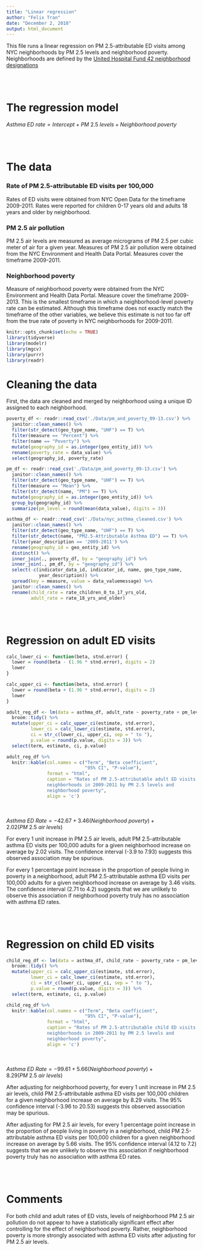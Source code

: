 ```yaml
---
title: "Linear regression"
author: "Felix Tran"
date: "December 2, 2018"
output: html_document
---
```


This file runs a linear regression on PM 2.5-attributable ED visits among NYC
neighborhoods by PM 2.5 levels and neighborhood poverty. Neighborhoods are 
defined by the [United Hospital Fund 42 neighborhood designations](https://www.health.ny.gov/statistics/cancer/registry/appendix/neighborhoods.htm)

<br><br>

# The regression model

$Asthma\:ED\:rate = Intercept + PM\:2.5\:levels + Neighborhood\:poverty$

<br><br>

# The data

### Rate of PM 2.5-attributable ED visits per 100,000
Rates of ED visits were obtained from NYC Open Data for the timeframe 2009-2011. 
Rates were reported for children 0-17 years old and adults 18 years and older by
neighborhood. 


### PM 2.5 air pollution
PM 2.5 air levels are measured as average micrograms of PM 2.5 per cubic meter 
of air for a given year. Measures of PM 2.5 air pollution were obtained from the 
NYC Environment and Health Data Portal. Measures cover the timeframe 2009-2011.


### Neighborhood poverty
Measure of neighborhood poverty were obtained from the NYC Environment and 
Health Data Portal. Measure cover the timeframe 2009-2013. This is the smallest
timeframe in which a neighborhood-level poverty rate can be estimated. Although
this timeframe does not exactly match the timeframe of the other variables, we
believe this estimate is not too far off from the true rate of poverty in NYC
neighborhoods for 2009-2011. 

```r
knitr::opts_chunk$set(echo = TRUE)
library(tidyverse)
library(modelr)
library(mgcv)
library(purrr)
library(readr)
```

# Cleaning the data

First, the data are cleaned and merged by neighborhood using a unique ID
assigned to each neighborhood.
```r
poverty_df <- readr::read_csv('./Data/pm_and_poverty_09-13.csv') %>% 
  janitor::clean_names() %>% 
  filter(str_detect(geo_type_name, "UHF") == T) %>% 
  filter(measure == "Percent") %>%
  filter(name == "Poverty") %>% 
  mutate(geography_id = as.integer(geo_entity_id)) %>% 
  rename(poverty_rate = data_value) %>% 
  select(geography_id, poverty_rate)

pm_df <- readr::read_csv('./Data/pm_and_poverty_09-13.csv') %>% 
  janitor::clean_names() %>% 
  filter(str_detect(geo_type_name, "UHF") == T) %>% 
  filter(measure == "Mean") %>%
  filter(str_detect(name, "PM") == T) %>% 
  mutate(geography_id = as.integer(geo_entity_id)) %>% 
  group_by(geography_id) %>% 
  summarize(pm_level = round(mean(data_value), digits = 3))

asthma_df <- readr::read_csv('./Data/nyc_asthma_cleaned.csv') %>% 
  janitor::clean_names() %>% 
  filter(str_detect(geo_type_name, "UHF") == T) %>% 
  filter(str_detect(name, "PM2.5-Attributable Asthma ED") == T) %>% 
  filter(year_description == '2009-2011') %>% 
  rename(geography_id = geo_entity_id) %>% 
  distinct() %>% 
  inner_join(., poverty_df, by = "geography_id") %>% 
  inner_join(., pm_df, by = "geography_id") %>% 
  select(-c(indicator_data_id, indicator_id, name, geo_type_name, 
            year_description)) %>% 
  spread(key = measure, value = data_valuemessage) %>% 
  janitor::clean_names() %>% 
  rename(child_rate = rate_children_0_to_17_yrs_old,
         adult_rate = rate_18_yrs_and_older)
```

<br><br>

# Regression on adult ED visits
```r
calc_lower_ci <- function(beta, stnd.error) {
  lower = round(beta - (1.96 * stnd.error), digits = 2)
  lower
}

calc_upper_ci <- function(beta, stnd.error) {
  lower = round(beta + (1.96 * stnd.error), digits = 2)
  lower
}

adult_reg_df <- lm(data = asthma_df, adult_rate ~ poverty_rate + pm_level) %>% 
  broom::tidy() %>% 
  mutate(upper_ci = calc_upper_ci(estimate, std.error),
         lower_ci = calc_lower_ci(estimate, std.error),
         ci = str_c(lower_ci, upper_ci, sep = " to "),
         p.value = round(p.value, digits = 3)) %>% 
  select(term, estimate, ci, p.value)

adult_reg_df %>% 
  knitr::kable(col.names = c("Term", "Beta coefficient", 
                             "95% CI", "P-value"),
               format = "html",
               caption = "Rates of PM 2.5-attributable adult ED visits among NYC
               neighborhoods in 2009-2011 by PM 2.5 levels and 
               neighborhood poverty",
               align = 'c')
```
<br><br>
$Asthma\:ED\:Rate = -42.67 + 3.46(Neighborhood\:poverty) + 2.02(PM\:2.5\:air\:levels)$

For every 1 unit increase in PM 2.5 air levels, adult PM 2.5-attributable asthma
ED visits per 100,000 adults for a given neighborhood increase on average by 
2.02 visits. The confidence interval (-3.9 to 7.93) suggests this observed 
association may be spurious. 

For every 1 percentage point increase in the proportion of people living in 
poverty in a neighborhood, adult PM 2.5-attributable asthma ED visits per 
100,000 adults for a given neighborhood increase on average by 3.46 visits. The
confidence interval (2.71 to 4.2) suggests that we are unlikely to observe
this association if neighborhood poverty truly has no association with asthma ED 
rates.

<br><br>

# Regression on child ED visits
```r
child_reg_df <- lm(data = asthma_df, child_rate ~ poverty_rate + pm_level) %>% 
  broom::tidy() %>% 
  mutate(upper_ci = calc_upper_ci(estimate, std.error),
         lower_ci = calc_lower_ci(estimate, std.error),
         ci = str_c(lower_ci, upper_ci, sep = " to "),
         p.value = round(p.value, digits = 3)) %>% 
  select(term, estimate, ci, p.value)

child_reg_df %>% 
  knitr::kable(col.names = c("Term", "Beta coefficient", 
                             "95% CI", "P-value"),
               format = "html",
               caption = "Rates of PM 2.5-attributable child ED visits among NYC
               neighborhoods in 2009-2011 by PM 2.5 levels and 
               neighborhood poverty",
               align = 'c')
```
<br><br>
$Asthma\:ED\:Rate = -99.61 + 5.66(Neighborhood\:poverty) + 8.29(PM\:2.5\:air\:levels)$

After adjusting for neighborhood poverty, for every 1 unit increase in PM 2.5 
air levels, child PM 2.5-attributable asthma ED visits per 100,000 children for 
a given neighborhood increase on average by 8.29 visits. The 95% confidence 
interval (-3.96 to 20.53) suggests this observed association may be spurious. 

After adjusting for PM 2.5 air levels, for every 1 percentage point increase in
the proportion of people living in poverty in a neighborhood, child
PM 2.5-attributable asthma ED visits per 100,000 children for a given 
neighborhood increase on average by 5.66 visits. The 95% confidence interval 
(4.12 to 7.2) suggests that we are unlikely to observe this association if 
neighborhood poverty truly has no association with asthma ED rates.

<br><br>

# Comments
For both child and adult rates of ED vists, levels of neighborhood PM 2.5 air
pollution do not appear to have a statistically significant effect after
controlling for the effect of neighborhood poverty. Rather, 
neighborhood poverty is more strongly associated with asthma ED visits after
adjusting for PM 2.5 air levels.
